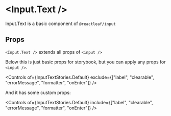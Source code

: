 
<Meta of={InputTextStories} />

# \<Input.Text />

Input.Text is a basic component of `@reactleaf/input`

<Canvas of={InputTextStories.Default} />

## Props

`<Input.Text />` extends all props of `<input />`

Below this is just basic props for storybook, but you can apply any props for `<input />`.

<Controls of={InputTextStories.Default} exclude={["label", "clearable", "errorMessage", "formatter", "onEnter"]} />

And it has some custom props:

<Controls of={InputTextStories.Default} include={["label", "clearable", "errorMessage", "formatter", "onEnter"]} />

